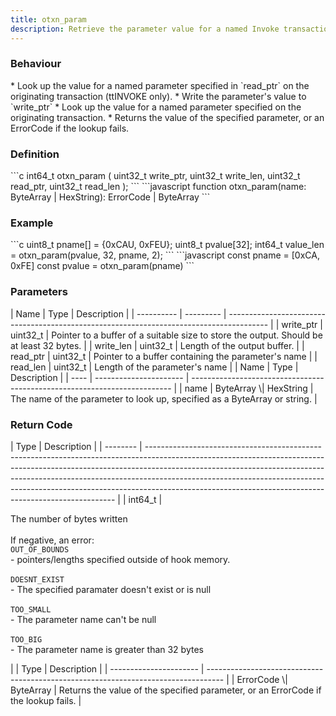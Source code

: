```yaml
---
title: otxn_param
description: Retrieve the parameter value for a named Invoke transaction parameter
---
```


### Behaviour

<Tabs>
<TabItem label="C">
* Look up the value for a named parameter specified in `read_ptr` on the originating transaction (ttINVOKE only).
* Write the parameter's value to `write_ptr`
</TabItem>

<TabItem label="JavaScript">
* Look up the value for a named parameter specified on the originating transaction.
* Returns the value of the specified parameter, or an ErrorCode if the lookup fails.
</TabItem>
</Tabs>

### Definition

<Tabs>
<TabItem label="C">
```c
int64_t otxn_param (
    uint32_t write_ptr,
    uint32_t write_len,
    uint32_t read_ptr,
    uint32_t read_len
);
```
</TabItem>

<TabItem label="JavaScript">
```javascript
function otxn_param(name: ByteArray | HexString): ErrorCode | ByteArray
```
</TabItem>
</Tabs>



### Example

<Tabs>
<TabItem label="C">
```c
uint8_t pname[] = {0xCAU, 0xFEU};
uint8_t pvalue[32];
int64_t value_len = 
    otxn_param(pvalue, 32, pname, 2);
```
</TabItem>

<TabItem label="JavaScript">
```javascript
const pname = [0xCA, 0xFE]
const pvalue = otxn_param(pname)
```
</TabItem>
</Tabs>



### Parameters

<Tabs>
<TabItem label="C">
| Name       | Type      | Description                                                                              |
| ---------- | --------- | ---------------------------------------------------------------------------------------- |
| write_ptr | uint32_t | Pointer to a buffer of a suitable size to store the output. Should be at least 32 bytes. |
| write_len | uint32_t | Length of the output buffer.                                                             |
| read_ptr  | uint32_t | Pointer to a buffer containing the parameter's name                                      |
| read_len  | uint32_t | Length of the parameter's name                                                           |
</TabItem>

<TabItem label="JavaScript">
| Name | Type                   | Description                                                               |
| ---- | ---------------------- | ------------------------------------------------------------------------- |
| name | ByteArray \| HexString | The name of the parameter to look up, specified as a ByteArray or string. |
</TabItem>
</Tabs>



### Return Code

<Tabs>
<TabItem label="C">
| Type     | Description                                                                                                                                                                                                                                                                                                                                                                                    |
| -------- | ---------------------------------------------------------------------------------------------------------------------------------------------------------------------------------------------------------------------------------------------------------------------------------------------------------------------------------------------------------------------------------------------- |
| int64_t | <p>The number of bytes written<br /><br />If negative, an error:<br /><code>OUT_OF_BOUNDS</code><br />- pointers/lengths specified outside of hook memory.<br /><br /><code>DOESNT_EXIST</code><br />- The specified paramater doesn't exist or is null<br /><br /><code>TOO_SMALL</code><br />- The parameter name can't be null<br /><br /><code>TOO_BIG</code><br />- The parameter name is greater than 32 bytes</p> |
</TabItem>

<TabItem label="JavaScript">
| Type                   | Description                                                                        |
| ---------------------- | ---------------------------------------------------------------------------------- |
| ErrorCode \| ByteArray | Returns the value of the specified parameter, or an ErrorCode if the lookup fails. |
</TabItem>
</Tabs>

